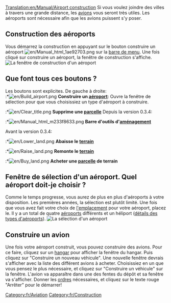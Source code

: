[[Translation:en/Manual/Airport construction]]
{{fr/Dépassé}}
{{fr/Table des matières}}
Si vous voulez joindre des villes à travers une grande distance, les [[fr/Manual/Avions|avions]] vous seront très utiles. Les aéroports sont nécessaire afin que les avions puissent s'y poser.

==Construction des aéroports==
Vous démarrez la construction en appuyant sur le bouton construire un aéroport [[File:en/Manual html 1ae92703.png]] sur la [[fr/Manual/Interface|barre de menu]]. Une fois cliqué sur construire un aéroport, la fenêtre de construction s'affiche.
[[File:fr/Airport construction.png|none|frame|La fenêtre de construction d'un aéroport]]

==Que font tous ces boutons ?==
Les boutons sont explicites. De gauche à droite:<br>
:*[[File:en/Build airport.png]] '''Construire un [[fr/Manual/Aéroports|aéroport]] ''': Ouvre la fenêtre de sélection pour que vous choisissiez un type d'aéroport à construire.
:*[[File:en/Clear title.png]] '''Supprime une [[fr/Manual/Aménagement Paysager|parcelle]] '''
Depuis la version 0.3.4:
:*[[File:en/Manual html m233f8633.png]] '''Barre d'outils d'[[fr/Manual/Aménagement Paysager|aménagement]] '''

Avant la version 0.3.4:
:*[[File:en/Lower land.png]] '''Abaisse le [[fr/Manual/Aménagement Paysager|terrain]] '''
:*[[File:en/Raise land.png]] '''Remonte le [[fr/Manual/Aménagement Paysager|terrain]] '''
:*[[File:en/Buy land.png]] '''Acheter une [[fr/Manual/Aménagement Paysager|parcelle]] de terrain'''

==Fenêtre de sélection d'un aéroport. Quel aéroport doit-je choisir ?==
Comme le temps progresse, vous aurez de plus en plus d'aéroports à votre disposition. Les premières années, la sélection est plutôt limité. Une fois que vous avez fait votre choix de [[fr/Manual/Gares|l'emplacement]] pour votre aéroport, placez le. Il y a un total de quatre [[fr/Manual/Aéroports|aéroports]] différents et un héliport ([[fr/Manual/Aéroports|détails des types d'aéroports]]).
[[File:fr/Airport-selection1.png|none|frame|La sélection d'un aéroport]]

==Construire un avion==
Une fois votre aéroport construit, vous pouvez construire des avions. Pour ce faire, cliquez sur un [[fr/Manual/Dépôts|hangar]] pour afficher la fenêtre du hangar. Puis cliquez sur "Construire un nouveau véhicule". Une nouvelle fenêtre devrais s'afficher avec la liste des différent avions à acheter. Choisissiez en un que vous pensez le plus nécessaire, et cliquez sur "Construire un véhicule" sur la fenêtre. L'avion va apparaître dans une des fentes du dépôt et sa fenêtre va s'afficher. Donner les [[fr/Manual/Ordres|ordres]] nécessaires, et cliquez sur le texte rouge "Arrêter" pour le démarrer!

[[Category:fr/Aviation]]
[[Category:fr/Construction]]